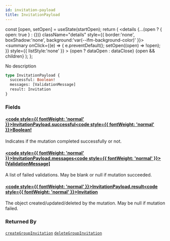 ```yaml
---
id: invitation-payload
title: InvitationPayload
---
```









  const [open, setOpen] = useState(startOpen);
  return (
    <details {...(open ? { open: true } : {})} className="details" style={{ border:'none', boxShadow:'none', background:'var(--ifm-background-color)' }}>
      <summary
        onClick={(e) => {
          e.preventDefault();
          setOpen((open) => !open);
        }}
        style={{ listStyle:'none' }}
      >
      {open ? dataOpen : dataClose}
      </summary>
      {open && children}
    </details>
  );
};








No description


```graphql
type InvitationPayload {
  successful: Boolean!
  messages: [ValidationMessage]
  result: Invitation
}
```




### Fields

#### [<code style={{ fontWeight: 'normal' }}>InvitationPayload.<b>successful</b></code>](#)<Bullet />[<code style={{ fontWeight: 'normal' }}><b>Boolean!</b></code>](/swapi/types/scalars/boolean.mdx) <Badge class="badge badge--secondary badge--non_null" text="non-null"/> <Badge class="badge badge--secondary " text="scalar"/> 
Indicates if the mutation completed successfully or not.


#### [<code style={{ fontWeight: 'normal' }}>InvitationPayload.<b>messages</b></code>](#)<Bullet />[<code style={{ fontWeight: 'normal' }}><b>[ValidationMessage]</b></code>](/swapi/types/objects/validation-message.mdx) <Badge class="badge badge--secondary " text="list"/> <Badge class="badge badge--secondary " text="object"/> 
A list of failed validations. May be blank or null if mutation succeeded.


#### [<code style={{ fontWeight: 'normal' }}>InvitationPayload.<b>result</b></code>](#)<Bullet />[<code style={{ fontWeight: 'normal' }}><b>Invitation</b></code>](/swapi/types/objects/invitation.mdx) <Badge class="badge badge--secondary " text="object"/> 
The object created/updated/deleted by the mutation. May be null if mutation failed.






### Returned By

[`createGroupInvitation`](/swapi/operations/mutations/create-group-invitation.mdx)  <Badge class="badge badge--secondary badge--relation" text="mutation"/><Bullet />[`deleteGroupInvitation`](/swapi/operations/mutations/delete-group-invitation.mdx)  <Badge class="badge badge--secondary badge--relation" text="mutation"/>